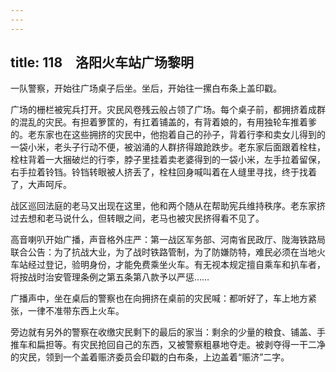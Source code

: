 ```yaml
---
---
---
```

title: 118　洛阳火车站广场黎明
---




一队警察，开始往广场桌子后坐。坐后，开始往一摞白布条上盖印戳。

广场的栅栏被宪兵打开。灾民风卷残云般占领了广场。每个桌子前，都拥挤着成群的混乱的灾民。有担着箩筐的，有扛着铺盖的，有背着娘的，有用独轮车推着爹的。老东家也在这些拥挤的灾民中，他抱着自己的孙子，背着行李和卖女儿得到的一袋小米，老头子行动不便，被汹涌的人群挤得踉跄跌步。老东家后面跟着栓柱，栓柱背着一大捆破烂的行李，脖子里挂着卖老婆得到的一袋小米，左手拉着留保，右手拉着铃铛。铃铛转眼被人挤丢了，栓柱回身喊叫着在人缝里寻找，终于找着了，大声呵斥。

战区巡回法庭的老马又出现在这里，他和两个随从在帮助宪兵维持秩序。老东家挤过去想和老马说什么，但转眼之间，老马也被灾民挤得看不见了。

高音喇叭开始广播，声音格外庄严：第一战区军务部、河南省民政厅、陇海铁路局联合公告：为了抗战大业，为了战时铁路管制，为了防嫌防特，难民必须在当地火车站经过登记，验明身份，才能免费乘坐火车。有无视本规定擅自乘车和扒车者，将按战时治安管理条例之第五条第八款予以严惩……

广播声中，坐在桌后的警察也在向拥挤在桌前的灾民喊：都听好了，车上地方紧张，一律不准带东西上火车。

旁边就有另外的警察在收缴灾民剩下的最后的家当：剩余的少量的粮食、铺盖、手推车和扁担等。有灾民抢回自己的东西，又被警察粗暴地夺走。被剥夺得一干二净的灾民，领到一个盖着赈济委员会印戳的白布条，上边盖着“赈济”二字。